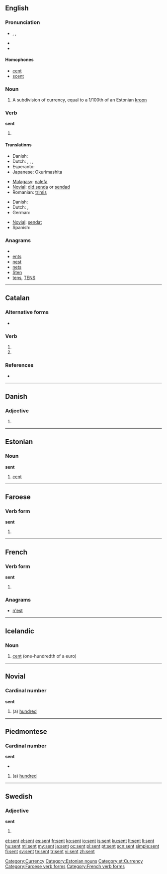 ==English==

{{rank|themselves|half|certain|269|sent|keep|myself|morning}}

===Pronunciation===
* {{enPR|sĕnt}}, {{IPA|/sɛn̩t/}}, {{SAMPA|/sent/}}
* {{audio|en-us-sent.ogg|Audio (US)}}
* {{rhymes|ɛnt}}

====Homophones====
* [[cent]]
* [[scent]]

===Noun===
{{en-noun|senti}}

# A subdivision of currency, equal to a 1/100th of an Estonian [[kroon]]

===Verb===
'''sent'''

# {{past of|[[send]]}}

====Translations====
{{trans-top|simple past of "to send"}}
* Danish: {{t-|da|sendte}}
* Dutch: {{t-|nl|zond|s}}, {{t+|nl|zonden|p}}, {{t-|nl|verzond|s}}, {{t+|nl|verzonden|p}}
* Esperanto: {{t-|eo|sendis|xs=Esperanto}}
* Japanese: Okurimashita
{{trans-mid}}
* [[Malagasy]]: [[:mg:alefa|nalefa]]
* [[Novial]]: [[did senda]] or [[sendad]]
* Romanian: [[trimis]]
{{trans-bottom}}

{{trans-top|past participle of "to send"}}
* Danish: {{t-|da|sendt}}
* Dutch: {{t+|nl|verzonden}}, {{t+|nl|gezonden}}
* German: {{t+|de|gesendet}}
{{trans-mid}}
* [[Novial]]: [[sendat]]
* Spanish: {{t-|es|enviado}}
{{trans-bottom}}

===Anagrams===
* {{alphagram|enst}}
* [[ents#English|ents]]
* [[nest#English|nest]]
* [[nets#English|nets]]
* [[Sten#English|Sten]]
* [[tens#English|tens]], [[TENS#English|TENS]]

[[Category:Currency]]

----

==Catalan==

===Alternative forms===
* {{l|ca|essent}}

===Verb===
{{ca-verb-form}}

# {{form of|present participle|ésser|lang=Catalan}}
# {{form of|present participle|ser|lang=Catalan}}

===References===
* {{R:IEC4}}

----

==Danish==

===Adjective===
{{infl|da|adjective form}}

# {{form of|neuter|sen|lang=Danish}}

----

==Estonian==

===Noun===
'''sent'''

# [[cent]]

[[Category:Estonian nouns]]
[[Category:et:Currency]]

----

==Faroese==

===Verb form===
'''sent'''

# {{past participle|[[senda]]|lang=Faroese}}

[[Category:Faroese verb forms]]

----

==French==

===Verb form===
'''sent'''

# {{form of|third-person singular indicative present|[[sentir]]}}

===Anagrams===
* [[n'est#French|n'est]]

[[Category:French verb forms]]

----

==Icelandic==

===Noun===
{{infl|is|noun|g=n}}

# [[cent]] (one-hundredth of a euro)

{{tbot entry|Icelandic|cent|2009|December|is}}

----

==Novial==

===Cardinal number===
'''sent'''

# (a) [[hundred]]

----

==Piedmontese==

===Cardinal number===
'''sent'''

* {{IPA|[sɛnt]|lang=it}}
# (a) [[hundred]]

----

==Swedish==

===Adjective===
'''sent'''

# {{form of|indefinite neuter singular|[[sen]]}}

[[et:sent]]
[[el:sent]]
[[es:sent]]
[[fr:sent]]
[[ko:sent]]
[[io:sent]]
[[is:sent]]
[[ku:sent]]
[[lt:sent]]
[[li:sent]]
[[hu:sent]]
[[ml:sent]]
[[my:sent]]
[[ja:sent]]
[[oc:sent]]
[[pl:sent]]
[[pt:sent]]
[[scn:sent]]
[[simple:sent]]
[[fi:sent]]
[[sv:sent]]
[[te:sent]]
[[tr:sent]]
[[vi:sent]]
[[zh:sent]]